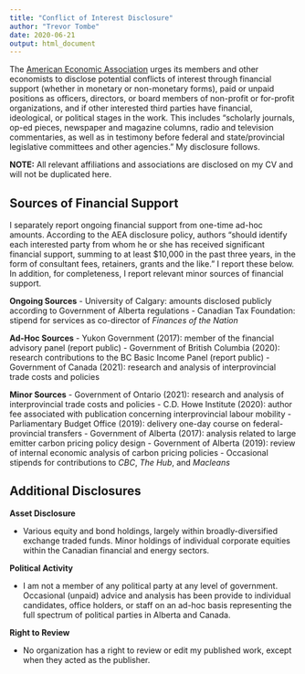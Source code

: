 ```yaml
---
title: "Conflict of Interest Disclosure"
author: "Trevor Tombe"
date: 2020-06-21
output: html_document
---
```


The [American Economic Association](https://www.aeaweb.org/journals/policies/disclosure-policy) urges its members and other economists to disclose potential conflicts of interest through financial support (whether in monetary or non-monetary forms), paid or unpaid positions as officers, directors, or board members of non-profit or for-profit organizations, and if other interested third parties have financial, ideological, or political stages in the work. This includes "scholarly journals, op-ed pieces, newspaper and magazine columns, radio and television commentaries, as well as in testimony before federal and state/provincial legislative committees and other agencies." My disclosure follows.

**NOTE:** All relevant affiliations and associations are disclosed on my CV and will not be duplicated here.

## Sources of Financial Support

I separately report ongoing financial support from one-time ad-hoc amounts. According to the AEA disclosure policy, authors "should identify each interested party from whom he or she has received significant financial support, summing to at least $10,000 in the past three years, in the form of consultant fees, retainers, grants and the like." I report these below. In addition, for completeness, I report relevant minor sources of financial support.

**Ongoing Sources**
- University of Calgary: amounts disclosed publicly according to Government of Alberta regulations
- Canadian Tax Foundation: stipend for services as co-director of *Finances of the Nation*
  
**Ad-Hoc Sources**
- Yukon Government (2017): member of the financial advisory panel (report public)
- Government of British Columbia (2020): research contributions to the BC Basic Income Panel (report public)
- Government of Canada (2021): research and analysis of interprovincial trade costs and policies

**Minor Sources**
- Government of Ontario (2021): research and analysis of interprovincial trade costs and policies
- C.D. Howe Institute (2020): author fee associated with publication concerning interprovincial labour mobility
- Parliamentary Budget Office (2019): delivery one-day course on federal-provincial transfers
- Government of Alberta (2017): analysis related to large emitter carbon pricing policy design
- Government of Alberta (2019): review of internal economic analysis of carbon pricing policies
- Occasional stipends for contributions to *CBC*, *The Hub*, and *Macleans*
  
## Additional Disclosures

**Asset Disclosure**

- Various equity and bond holdings, largely within broadly-diversified exchange traded funds. Minor holdings of individual corporate equities within the Canadian financial and energy sectors.

**Political Activity**

- I am not a member of any political party at any level of government. Occasional (unpaid) advice and analysis has been provide to individual candidates, office holders, or staff on an ad-hoc basis representing the full spectrum of political parties in Alberta and Canada.

**Right to Review**

- No organization has a right to review or edit my published work, except when they acted as the publisher.

